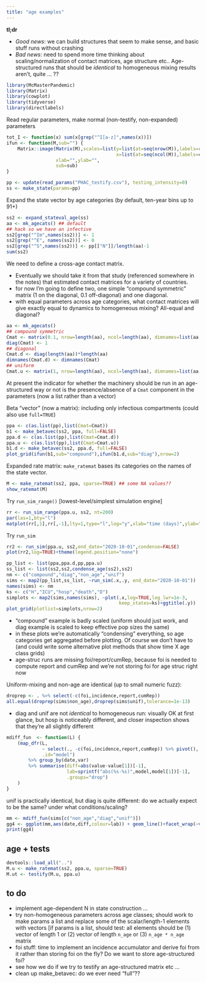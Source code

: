 ```yaml
---
title: "age examples"
---
```


**tl;dr** 

- *Good news*: we can build structures that seem to make sense, and basic stuff runs without crashing
- *Bad news*: need to spend more time thinking about scaling/normalization of contact matrices, age structure etc.. Age-structured runs that should be *identical* to homogeneous mixing results aren't, quite ... ??

```r
library(McMasterPandemic)
library(Matrix)
library(cowplot)
library(tidyverse)
library(directlabels)
```

Read regular parameters, make normal (non-testify, non-expanded) parameters

```r

tot_I <- function(x) sum(x[grep("^I[a-z]",names(x))])
ifun <- function(M,sub="") {
    Matrix::image(Matrix(M),scales=list(y=list(at=seq(nrow(M)),labels=rownames(M)),
                                        x=list(at=seq(ncol(M)),labels=colnames(M), rot=90)),
                  xlab="",ylab="",
                  sub=sub)
}
```

```r
pp <- update(read_params("PHAC_testify.csv"), testing_intensity=0)
ss <- make_state(params=pp)
```

Expand the state vector by age categories (by default, ten-year bins up to 91+)
```r
ss2 <- expand_stateval_age(ss)
aa <- mk_agecats() ## default
## hack so we have an infective
ss2[grep("^Im",names(ss2))] <- 1
ss2[grep("^E", names(ss2))] <- 0
ss2[grep("^S",names(ss2))] <- pp[["N"]]/length(aa)-1
sum(ss2)
```

We need to define a cross-age contact matrix. 

* Eventually we should take it from that study (referenced somewhere in the notes) that estimated contact matrices for a variety of countries.
* for now I'm going to define two, one simple "compound symmetric" matrix (1 on the diagonal, 0.1 off-diagonal) and one diagonal. 
* with equal parameters across age categories, what contact matrices will give exactly equal to dynamics to homogeneous mixing? All-equal and diagonal?


```r
aa <- mk_agecats()
## compound symmetric
Cmat <- matrix(0.1, nrow=length(aa), ncol=length(aa), dimnames=list(aa,aa))
diag(Cmat) <- 1
## diagonal
Cmat.d <- diag(length(aa))*length(aa)
dimnames(Cmat.d) <- dimnames(Cmat)
## uniform
Cmat.u <- matrix(1, nrow=length(aa), ncol=length(aa), dimnames=list(aa,aa))
```

At present the indicator for whether the machinery should be run in an
age-structured way or not is the presence/absence of a `Cmat` component in the parameters (now a list
rather than a vector)

Beta "vector" (now a matrix): including only infectious compartments (could also use `full=TRUE`)
```r
ppa <- c(as.list(pp),list(Cmat=Cmat))
b1 <- make_betavec(ss2, ppa, full=FALSE)
ppa.d <- c(as.list(pp),list(Cmat=Cmat.d))
ppa.u <- c(as.list(pp),list(Cmat=Cmat.u))
b1.d <- make_betavec(ss2, ppa.d, full=FALSE)
plot_grid(ifun(b1,sub="compound"),ifun(b1.d,sub="diag"),nrow=2)
```

Expanded rate matrix: `make_ratemat` bases its categories on the names of the state vector.

```r
M <- make_ratemat(ss2, ppa, sparse=TRUE) ## some NA values??
show_ratemat(M)
```

Try `run_sim_range()` [lowest-level/simplest simulation engine]
```r
rr <- run_sim_range(ppa.u, ss2, nt=200)
par(las=1,bty="l")
matplot(rr[,1],rr[,-1],lty=1,type="l",log="y",xlab="time (days)",ylab="")
```

Try `run_sim`

```r
rr2 <- run_sim(ppa.u, ss2,end_date="2020-10-01",condense=FALSE)
plot(rr2,log=TRUE)+theme(legend.position="none")
```

```r
pp_list <- list(ppa,ppa.d,pp,ppa.u)
ss_list <- list(ss2,ss2,condense_age(ss2),ss2)
nm <- c("compound","diag","non_age","unif")
sims <- map2(pp_list,ss_list, ~run_sim(.x,.y, end_date="2020-10-01"))
names(sims) <- nm
ks <- c("H","ICU","hosp","death","D")
simplots <- map2(sims,names(sims), ~plot(.x,log=TRUE,log_lwr=1e-3,
                                         keep_states=ks)+ggtitle(.y))
plot_grid(plotlist=simplots,nrow=2)
```

- "compound" example is badly scaled (uniform should just work, and diag example is scaled to keep effective pop sizes the same)
- in these plots we're automatically "condensing" everything, so age categories get aggregated before plotting.  Of course we don't have to (and could write some alternative plot methods that show time X age class grids)
- age-struc runs are missing foi/report/cumRep, because foi is needed to compute report and cumRep and we're not storing foi for age struc right now

Uniform-mixing and non-age are identical (up to small numeric fuzz):

```r
droprep <- . %>% select(-c(foi,incidence,report,cumRep))
all.equal(droprep(sims$non_age),droprep(sims$unif),tolerance=1e-13)
```

- diag and unif are not *identical* to homogeneous run: visually OK at first glance, but hosp is noticeably different, and closer inspection shows that they're all slightly different

```r
mdiff_fun  <- function(L) {
    (map_dfr(L,
             ~ select(., -c(foi,incidence,report,cumRep)) %>% pivot(),
             .id="model")
        %>% group_by(date,var)
        %>% summarise(diff=abs(value-value[1])[-1],
                      lab=sprintf("abs(%s-%s)",model,model[1])[-1],
                      .groups="drop")
    )
}
```

unif is practically identical,
but diag is quite different: do we actually expect to be the same? under what conditions/scaling?

```r
mm <- mdiff_fun(sims[c("non_age","diag","unif")])
gg4 <- ggplot(mm,aes(date,diff,colour=lab)) + geom_line()+facet_wrap(~var,scale="free") + scale_y_log10()
print(gg4)
```

## age + tests

```r
devtools::load_all("..")
M.u <- make_ratemat(ss2, ppa.u, sparse=TRUE)
M.ut <- testify(M.u, ppa.u)
```

## to do

- implement age-dependent N in state construction ...
- try non-homogeneous parameters across age classes; should work to make params a list and replace some of the scalar/length-1 elements with vectors [if params is a list, should test: all elements should be (1) vector of length 1 or (2) vector of length `n_age` or (3) `n_age * n_age` matrix
- foi stuff: time to implement an incidence accumulator and derive foi from it rather than storing foi on the fly? Do we want to store age-structured foi?
- see how we do if we try to testify an age-structured matrix etc ...
- clean up make_betavec: do we ever need "full"??
